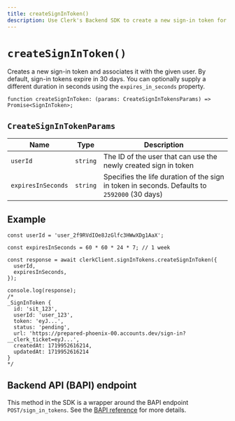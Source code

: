```yaml
---
title: createSignInToken()
description: Use Clerk's Backend SDK to create a new sign-in token for a given user.
---
```


# `createSignInToken()`

Creates a new sign-in token and associates it with the given user. By default, sign-in tokens expire in 30 days. You can optionally supply a different duration in seconds using the `expires_in_seconds` property.

```tsx {{ prettier: false }}
function createSignInToken: (params: CreateSignInTokensParams) => Promise<SignInToken>;
```

## `CreateSignInTokenParams`

| Name | Type | Description |
| - | - | - |
| `userId` | `string` | The ID of the user that can use the newly created sign in token |
| `expiresInSeconds` | `string` | Specifies the life duration of the sign in token in seconds. Defaults to `2592000` (30 days) |

## Example

```tsx {{ prettier: false }}
const userId = 'user_2f9RVdIOe8JzGlfc3HWwXDg1AaX';

const expiresInSeconds = 60 * 60 * 24 * 7; // 1 week

const response = await clerkClient.signInTokens.createSignInToken({
  userId,
  expiresInSeconds,
});

console.log(response);
/*
_SignInToken {
  id: 'sit_123',
  userId: 'user_123',
  token: 'eyJ...',
  status: 'pending',
  url: 'https://prepared-phoenix-00.accounts.dev/sign-in?__clerk_ticket=eyJ...',
  createdAt: 1719952616214,
  updatedAt: 1719952616214
}
*/
```

## Backend API (BAPI) endpoint

This method in the SDK is a wrapper around the BAPI endpoint `POST/sign_in_tokens`. See the [BAPI reference](https://clerk.com/docs/reference/backend-api/tag/Sign-in-Tokens#operation/CreateSignInToken) for more details.
